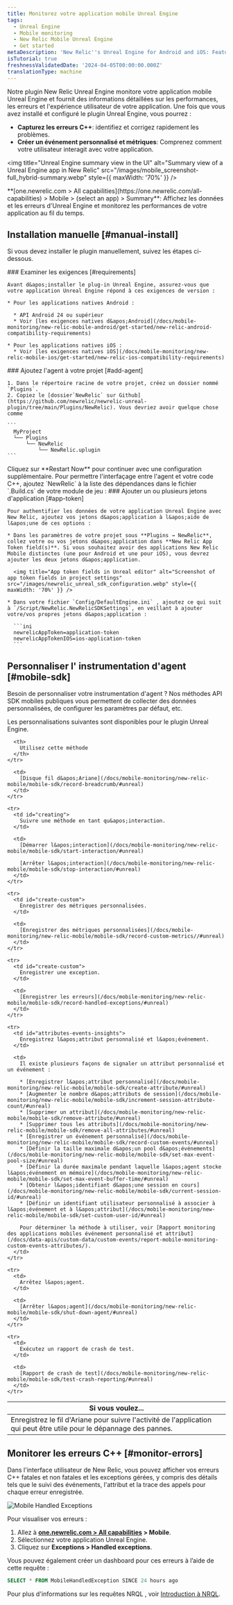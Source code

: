 ```yaml
---
title: Monitorez votre application mobile Unreal Engine
tags:
  - Unreal Engine
  - Mobile monitoring
  - New Relic Mobile Unreal Engine
  - Get started
metaDescription: 'New Relic''s Unreal Engine for Android and iOS: Features, compatibility, requirements, installation, and upgrade procedures.'
isTutorial: true
freshnessValidatedDate: '2024-04-05T00:00:00.000Z'
translationType: machine
---
```


Notre plugin New Relic Unreal Engine monitore votre application mobile Unreal Engine et fournit des informations détaillées sur les performances, les erreurs et l&apos;expérience utilisateur de votre application. Une fois que vous avez installé et configuré le plugin Unreal Engine, vous pourrez :

* **Capturez les erreurs C++**: identifiez et corrigez rapidement les problèmes.
* **Créer un événement personnalisé et métriques**: Comprenez comment votre utilisateur interagit avec votre application.

<img title="Unreal Engine summary view in the UI" alt="Summary view of a Unreal Engine app in New Relic" src="/images/mobile_screenshot-full_hybrid-summary.webp" style={{ maxWidth: '70%' }} />

<figcaption>
  <DNT>**[one.newrelic.com &gt; All capabilities](https://one.newrelic.com/all-capabilities) &gt; Mobile &gt; (select an app) &gt; Summary**</DNT>: Affichez les données et les erreurs d&apos;Unreal Engine et monitorez les performances de votre application au fil du temps.
</figcaption>

## Installation manuelle [#manual-install]

Si vous devez installer le plugin manuellement, suivez les étapes ci-dessous.

<Steps>
  <Step>
    ### Examiner les exigences [#requirements]

    Avant d&apos;installer le plug-in Unreal Engine, assurez-vous que votre application Unreal Engine répond à ces exigences de version :

    * Pour les applications natives Android :

      * API Android 24 ou supérieur
      * Voir [les exigences natives d&apos;Android](/docs/mobile-monitoring/new-relic-mobile-android/get-started/new-relic-android-compatibility-requirements)

    * Pour les applications natives iOS :
      * Voir [les exigences natives iOS](/docs/mobile-monitoring/new-relic-mobile-ios/get-started/new-relic-ios-compatibility-requirements)
  </Step>

  <Step>
    ### Ajoutez l&apos;agent à votre projet [#add-agent]

    1. Dans le répertoire racine de votre projet, créez un dossier nommé `Plugins`.
    2. Copiez le [dossier`NewRelic` sur Github](https://github.com/newrelic/newrelic-unreal-plugin/tree/main/Plugins/NewRelic). Vous devriez avoir quelque chose comme

    ```
      MyProject
      └── Plugins
          └── NewRelic
              └── NewRelic.uplugin
    ```
  </Step>

  <Step>
    Cliquez sur **Restart Now** pour continuer avec une configuration supplémentaire.
  </Step>

  <Step>
    Pour permettre l&apos;interfaçage entre l&apos;agent et votre code C++, ajoutez `NewRelic` à la liste des dépendances dans le fichier `.Build.cs` de votre module de jeu :
  </Step>

  <Step>
    ### Ajouter un ou plusieurs jetons d&apos;application [#app-token]

    Pour authentifier les données de votre application Unreal Engine avec New Relic, ajoutez vos jetons d&apos;application à l&apos;aide de l&apos;une de ces options :

    * Dans les paramètres de votre projet sous **Plugins → NewRelic**, collez votre ou vos jetons d&apos;application dans **New Relic App Token field(s)**. Si vous souhaitez avoir des applications New Relic Mobile distinctes (une pour Android et une pour iOS), vous devrez ajouter les deux jetons d&apos;application.

      <img title="App token fields in Unreal editor" alt="Screenshot of app token fields in project settings" src="/images/newrelic_unreal_sdk_configuration.webp" style={{ maxWidth: '70%' }} />

    * Dans votre fichier `Config/DefaultEngine.ini` , ajoutez ce qui suit à `/Script/NewRelic.NewRelicSDKSettings`, en veillant à ajouter votre/vos propres jetons d&apos;application :

      ```ini
      newrelicAppToken=application-token
      newrelicAppTokenIOS=ios-application-token
      ```
  </Step>
</Steps>

## Personnaliser l&apos; instrumentation d&apos;agent [#mobile-sdk]

Besoin de personnaliser votre instrumentation d&apos;agent ? Nos méthodes API SDK mobiles publiques vous permettent de collecter des données personnalisées, de configurer les paramètres par défaut, etc.

Les personnalisations suivantes sont disponibles pour le plugin Unreal Engine.

<table>
  <thead>
    <tr>
      <th style={{ width: "300px" }}>
        Si vous voulez...
      </th>

      <th>
        Utilisez cette méthode
      </th>
    </tr>
  </thead>

  <tbody>
    <tr>
      <td id="crash-analysis">
        Enregistrez le fil d&apos;Ariane pour suivre l&apos;activité de l&apos;application qui peut être utile pour le dépannage des pannes.
      </td>

      <td>
        [Disque fil d&apos;Ariane](/docs/mobile-monitoring/new-relic-mobile/mobile-sdk/record-breadcrumb/#unreal)
      </td>
    </tr>

    <tr>
      <td id="creating">
        Suivre une méthode en tant qu&apos;interaction.
      </td>

      <td>
        [Démarrer l&apos;interaction](/docs/mobile-monitoring/new-relic-mobile/mobile-sdk/start-interaction/#unreal)

        [Arrêter l&apos;interaction](/docs/mobile-monitoring/new-relic-mobile/mobile-sdk/stop-interaction/#unreal)
      </td>
    </tr>

    <tr>
      <td id="create-custom">
        Enregistrer des métriques personnalisées.
      </td>

      <td>
        [Enregistrer des métriques personnalisées](/docs/mobile-monitoring/new-relic-mobile/mobile-sdk/record-custom-metrics//#unreal)
      </td>
    </tr>

    <tr>
      <td id="create-custom">
        Enregistrer une exception.
      </td>

      <td>
        [Enregistrer les erreurs](/docs/mobile-monitoring/new-relic-mobile/mobile-sdk/record-handled-exceptions/#unreal)
      </td>
    </tr>

    <tr>
      <td id="attributes-events-insights">
        Enregistrez l&apos;attribut personnalisé et l&apos;événement.
      </td>

      <td>
        Il existe plusieurs façons de signaler un attribut personnalisé et un événement :

        * [Enregistrer l&apos;attribut personnalisé](/docs/mobile-monitoring/new-relic-mobile/mobile-sdk/create-attribute/#unreal)
        * [Augmenter le nombre d&apos;attributs de session](/docs/mobile-monitoring/new-relic-mobile/mobile-sdk/increment-session-attribute-count/#unreal)
        * [Supprimer un attribut](/docs/mobile-monitoring/new-relic-mobile/mobile-sdk/remove-attribute/#unreal)
        * [Supprimer tous les attributs](/docs/mobile-monitoring/new-relic-mobile/mobile-sdk/remove-all-attributes/#unreal)
        * [Enregistrer un événement personnalisé](/docs/mobile-monitoring/new-relic-mobile/mobile-sdk/record-custom-events/#unreal)
        * [Définir la taille maximale d&apos;un pool d&apos;événements](/docs/mobile-monitoring/new-relic-mobile/mobile-sdk/set-max-event-pool-size/#unreal)
        * [Définir la durée maximale pendant laquelle l&apos;agent stocke l&apos;événement en mémoire](/docs/mobile-monitoring/new-relic-mobile/mobile-sdk/set-max-event-buffer-time/#unreal)
        * [Obtenir l&apos;identifiant d&apos;une session en cours](/docs/mobile-monitoring/new-relic-mobile/mobile-sdk/current-session-id/#unreal)
        * [Définir un identifiant utilisateur personnalisé à associer à l&apos;événement et à l&apos;attribut](/docs/mobile-monitoring/new-relic-mobile/mobile-sdk/set-custom-user-id/#unreal)

        Pour déterminer la méthode à utiliser, voir [Rapport monitoring des applications mobiles événement personnalisé et attribut](/docs/data-apis/custom-data/custom-events/report-mobile-monitoring-custom-events-attributes/).
      </td>
    </tr>

    <tr>
      <td>
        Arrêtez l&apos;agent.
      </td>

      <td>
        [Arrêter l&apos;agent](/docs/mobile-monitoring/new-relic-mobile/mobile-sdk/shut-down-agent/#unreal)
      </td>
    </tr>

    <tr>
      <td>
        Exécutez un rapport de crash de test.
      </td>

      <td>
        [Rapport de crash de test](/docs/mobile-monitoring/new-relic-mobile/mobile-sdk/test-crash-reporting/#unreal)
      </td>
    </tr>
  </tbody>
</table>

## Monitorer les erreurs C++ [#monitor-errors]

Dans l&apos;interface utilisateur de New Relic, vous pouvez afficher vos erreurs C++ fatales et non fatales et les exceptions gérées, y compris des détails tels que le suivi des événements, l&apos;attribut et la trace des appels pour chaque erreur enregistrée.

<img title="Mobile Handled Exceptions" alt="Mobile Handled Exceptions" src="/images/mobile_screenshot-full_handled-exceptions-summary.webp" />

Pour visualiser vos erreurs :

1. Allez à <DNT>**[one.newrelic.com &gt; All capabilities](https://one.newrelic.com/all-capabilities) &gt; Mobile**</DNT>.
2. Sélectionnez votre application Unreal Engine.
3. Cliquez sur <DNT>**Exceptions &gt; Handled exceptions**</DNT>.

Vous pouvez également créer un dashboard pour ces erreurs à l’aide de cette requête :

```sql
SELECT * FROM MobileHandledException SINCE 24 hours ago
```

Pour plus d&apos;informations sur les requêtes NRQL , voir [Introduction à NRQL](/docs/query-your-data/nrql-new-relic-query-language/get-started/introduction-nrql-new-relics-query-language/#where).